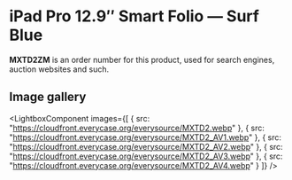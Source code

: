 
# iPad Pro 12.9″ Smart Folio — Surf Blue

<Callout type='info' emoji='👉🏻'>**MXTD2ZM** is an order number for this product, used for search engines, auction websites and such.</Callout>

## Image gallery

<LightboxComponent
    images={[
      {
        src: "https://cloudfront.everycase.org/everysource/MXTD2.webp"
      },
      {
        src: "https://cloudfront.everycase.org/everysource/MXTD2_AV1.webp"
      },
      {
        src: "https://cloudfront.everycase.org/everysource/MXTD2_AV2.webp"
      },
      {
        src: "https://cloudfront.everycase.org/everysource/MXTD2_AV3.webp"
      },
      {
        src: "https://cloudfront.everycase.org/everysource/MXTD2_AV4.webp"
      }
    ]}
  />

